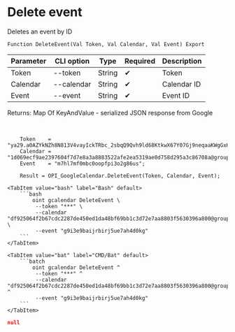 ﻿---
sidebar_position: 7
---


# Delete event
 Deletes an event by ID



`Function DeleteEvent(Val Token, Val Calendar, Val Event) Export`

  | Parameter | CLI option | Type | Required | Description |
  |-|-|-|-|-|
  | Token | --token | String | &#x2714; | Token |
  | Calendar | --calendar | String | &#x2714; | Calendar ID |
  | Event | --event | String | &#x2714; | Event ID |

  
  Returns:  Map Of KeyAndValue - serialized JSON response from Google

<br/>




```bsl title="1C:Enterprise/OneScript code example"
    Token    = "ya29.a0AZYkNZh8N813V4vayIckTRbc_2sbqQ9Qvh9ld68KtkwX67Y07Gj9neqaaKWgGxHGdvfHxtxm3lCPFl6upMYa9VfW7k6F_CsxozwLUPnYq...";
    Calendar = "1d069ecf9ae2397604f7d7e8a3a8883522afe2ea5319ae0d758d295a3c86708a@group.calendar.google.com";
    Event    = "m7hl7mf0mbc0oopfpi3o2g86us";

    Result = OPI_GoogleCalendar.DeleteEvent(Token, Calendar, Event);
```
 

 <Tabs>
  
    <TabItem value="bash" label="Bash" default>
        ```bash
            oint gcalendar DeleteEvent \
             --token "***" \
             --calendar "df925064f2b67cdc2287de450ed1da48bf69bb1c3d72e7aa8803f5630396a800@group.calendar.google.com" \
             --event "g9i3e9baijrbirj5ue7ah4d0kg"
        ```
    </TabItem>
  
    <TabItem value="bat" label="CMD/Bat" default>
        ```batch
            oint gcalendar DeleteEvent ^
             --token "***" ^
             --calendar "df925064f2b67cdc2287de450ed1da48bf69bb1c3d72e7aa8803f5630396a800@group.calendar.google.com" ^
             --event "g9i3e9baijrbirj5ue7ah4d0kg"
        ```
    </TabItem>
</Tabs>


```json title="Result"
null
```

